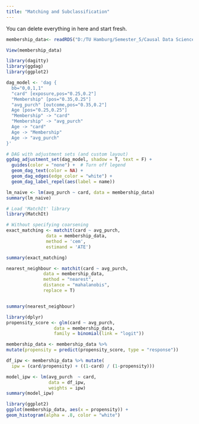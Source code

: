 ```yaml
---
title: "Matching and Subclassification"
---
```


::: callout-note
You can delete everything in here and start fresh.
:::

```R

membership_data<- readRDS("D:/TU Hamburg/Semester_5/Causal Data Science for Business Analytics/Causal_Data_Science_Data/Causal_Data_Science_Data/membership.rds")

View(membership_data)

```

```R
library(dagitty)
library(ggdag)
library(ggplot2)

dag_model <- 'dag {
  bb="0,0,1,1"
  "card" [exposure,pos="0.25,0.2"]
  "Membership" [pos="0.35,0.25"]
  "avg_purch" [outcome,pos="0.35,0.2"]
  Age [pos="0.25,0.25"]
  "Membership" -> "card"
  "Membership" -> "avg_purch"
  Age -> "card"
  Age -> "Membership"
  Age -> "avg_purch"
}'

# DAG with adjustment sets (and custom layout)
ggdag_adjustment_set(dag_model, shadow = T, text = F) +
  guides(color = "none") +  # Turn off legend
  geom_dag_text(color = NA) +
  geom_dag_edges(edge_color = "white") +
  geom_dag_label_repel(aes(label = name))
```

```R
lm_naive <- lm(avg_purch ~ card, data = membership_data)
summary(lm_naive)
```

```R
# Load 'MatchIt' library
library(MatchIt)

# Without specifying coarsening
exact_matching <- matchit(card ~ avg_purch,
               data = membership_data, 
               method = 'cem', 
               estimand = 'ATE')

summary(exact_matching)
```
```R
nearest_neighbour <- matchit(card ~ avg_purch,
              data = membership_data,
              method = "nearest", 
              distance = "mahalanobis", 
              replace = T)


summary(nearest_neighbour)

```
```R
library(dplyr)
propensity_score <- glm(card ~ avg_purch,
                  data = membership_data,
                  family = binomial(link = "logit"))

membership_data <- membership_data %>%
mutate(propensity = predict(propensity_score, type = "response"))

df_ipw <- membership_data %>% mutate(
  ipw = (card/propensity) + ((1-card) / (1-propensity)))

model_ipw <- lm(avg_purch  ~ card,
                data = df_ipw, 
                weights = ipw)
summary(model_ipw)
```
```R
library(ggplot2)
ggplot(membership_data, aes(x = propensity)) +
geom_histogram(alpha = .8, color = "white")
```